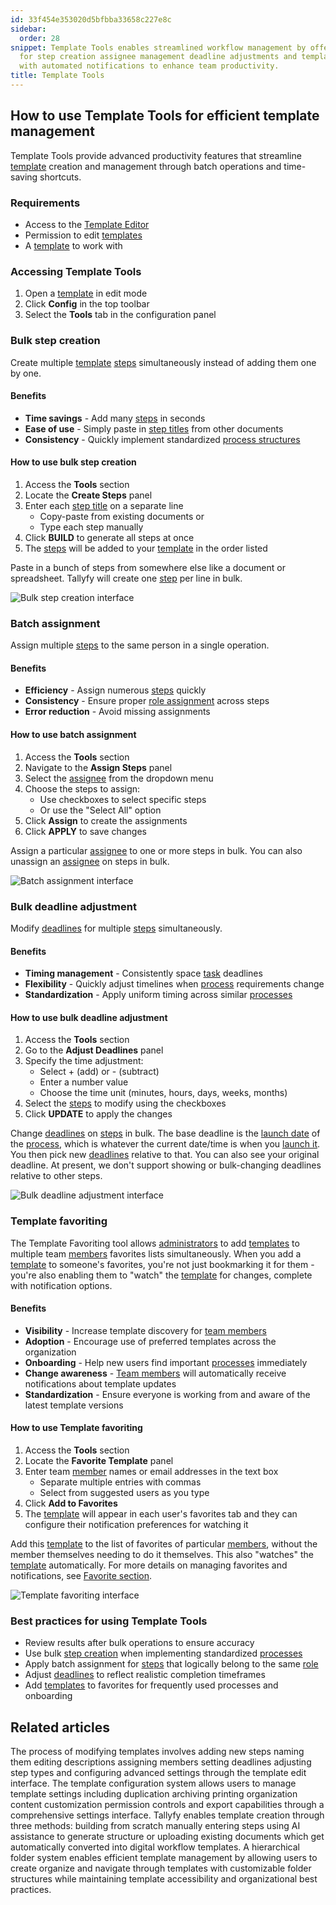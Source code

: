 ```yaml
---
id: 33f454e353020d5bfbba33658c227e8c
sidebar:
  order: 28
snippet: Template Tools enables streamlined workflow management by offering bulk operations
  for step creation assignee management deadline adjustments and template favoriting
  with automated notifications to enhance team productivity.
title: Template Tools
---
```


## How to use Template Tools for efficient template management

Template Tools provide advanced productivity features that streamline [template](/products/pro/documenting/templates/) creation and management through batch operations and time-saving shortcuts.

### Requirements
- Access to the [Template Editor](/products/pro/documenting/templates/)
- Permission to edit [templates](/products/pro/documenting/templates/)
- A [template](/products/pro/documenting/templates/) to work with

### Accessing Template Tools
1. Open a [template](/products/pro/documenting/templates/) in edit mode
2. Click **Config** in the top toolbar
3. Select the **Tools** tab in the configuration panel

### Bulk step creation

Create multiple [template](/products/pro/documenting/templates/) [steps](/products/pro/tracking-and-tasks/tasks/) simultaneously instead of adding them one by one.

#### Benefits
- **Time savings** - Add many [steps](/products/pro/tracking-and-tasks/tasks/) in seconds
- **Ease of use** - Simply paste in [step titles](/products/pro/tracking-and-tasks/tasks/) from other documents
- **Consistency** - Quickly implement standardized [process structures](/products/pro/tracking-and-tasks/processes/)

#### How to use bulk step creation
1. Access the **Tools** section
2. Locate the **Create Steps** panel
3. Enter each [step title](/products/pro/tracking-and-tasks/tasks/) on a separate line
   - Copy-paste from existing documents or
   - Type each step manually
4. Click **BUILD** to generate all steps at once
5. The [steps](/products/pro/tracking-and-tasks/tasks/) will be added to your [template](/products/pro/documenting/templates/) in the order listed

Paste in a bunch of steps from somewhere else like a document or spreadsheet. Tallyfy will create one [step](/products/pro/tracking-and-tasks/tasks/) per line in bulk.

![Bulk step creation interface](https://screenshots.tallyfy.com/tallyfy%2Fpro%2Fdesktop-light-click-powertools-create-steps.png)

### Batch assignment

Assign multiple [steps](/products/pro/tracking-and-tasks/tasks/) to the same person in a single operation.

#### Benefits
- **Efficiency** - Assign numerous [steps](/products/pro/tracking-and-tasks/tasks/) quickly
- **Consistency** - Ensure proper [role assignment](/products/pro/documenting/members/) across steps
- **Error reduction** - Avoid missing assignments

#### How to use batch assignment
1. Access the **Tools** section
2. Navigate to the **Assign Steps** panel
3. Select the [assignee](/products/pro/documenting/members/) from the dropdown menu
4. Choose the steps to assign:
   - Use checkboxes to select specific steps
   - Or use the "Select All" option
5. Click **Assign** to create the assignments
6. Click **APPLY** to save changes

Assign a particular [assignee](/products/pro/documenting/members/) to one or more steps in bulk. You can also unassign an [assignee](/products/pro/documenting/members/) on steps in bulk.

![Batch assignment interface](https://screenshots.tallyfy.com/tallyfy%2Fpro%2Fdesktop-light-click-powertools-assign.png)

### Bulk deadline adjustment

Modify [deadlines](/products/pro/tracking-and-tasks/tasks/) for multiple [steps](/products/pro/tracking-and-tasks/tasks/) simultaneously.

#### Benefits
- **Timing management** - Consistently space [task](/products/pro/tracking-and-tasks/tasks/) deadlines
- **Flexibility** - Quickly adjust timelines when [process](/products/pro/tracking-and-tasks/processes/) requirements change
- **Standardization** - Apply uniform timing across similar [processes](/products/pro/tracking-and-tasks/processes/)

#### How to use bulk deadline adjustment
1. Access the **Tools** section
2. Go to the **Adjust Deadlines** panel
3. Specify the time adjustment:
   - Select + (add) or - (subtract)
   - Enter a number value
   - Choose the time unit (minutes, hours, days, weeks, months)
4. Select the [steps](/products/pro/tracking-and-tasks/tasks/) to modify using the checkboxes
5. Click **UPDATE** to apply the changes

Change [deadlines](/products/pro/tracking-and-tasks/tasks/) on [steps](/products/pro/tracking-and-tasks/tasks/) in bulk. The base deadline is the [launch date](/products/pro/launching/) of the [process](/products/pro/tracking-and-tasks/processes/), which is whatever the current date/time is when you [launch it](/products/pro/launching/). You then pick new [deadlines](/products/pro/tracking-and-tasks/tasks/) relative to that. You can also see your original deadline. At present, we don't support showing or bulk-changing deadlines relative to other steps.

![Bulk deadline adjustment interface](https://screenshots.tallyfy.com/tallyfy%2Fpro%2Fdesktop-light-click-powertools-deadlines.png)

### Template favoriting

The Template Favoriting tool allows [administrators](/products/pro/documenting/members/) to add [templates](/products/pro/documenting/templates/) to multiple team [members](/products/pro/documenting/members/) favorites lists simultaneously. When you add a [template](/products/pro/documenting/templates/) to someone's favorites, you're not just bookmarking it for them - you're also enabling them to "watch" the [template](/products/pro/documenting/templates/) for changes, complete with notification options.

#### Benefits
- **Visibility** - Increase template discovery for [team members](/products/pro/documenting/members/)
- **Adoption** - Encourage use of preferred templates across the organization
- **Onboarding** - Help new users find important [processes](/products/pro/tracking-and-tasks/processes/) immediately
- **Change awareness** - [Team members](/products/pro/documenting/members/) will automatically receive notifications about template updates
- **Standardization** - Ensure everyone is working from and aware of the latest template versions

#### How to use Template favoriting
1. Access the **Tools** section
2. Locate the **Favorite Template** panel
3. Enter team [member](/products/pro/documenting/members/) names or email addresses in the text box
   - Separate multiple entries with commas
   - Select from suggested users as you type
4. Click **Add to Favorites**
5. The [template](/products/pro/documenting/templates/) will appear in each user's favorites tab and they can configure their notification preferences for watching it

Add this [template](/products/pro/documenting/templates/) to the list of favorites of particular [members](/products/pro/documenting/members/), without the member themselves needing to do it themselves. This also "watches" the [template](/products/pro/documenting/templates/) automatically. For more details on managing favorites and notifications, see [Favorite section](/products/pro/tracking-and-tasks/tracker-view/organize-processes/how-can-i-favorite-and-filter-processes-on-tallyfy/).

![Template favoriting interface](https://screenshots.tallyfy.com/tallyfy%2Fpro%2Fdesktop-light-click-powertools-favorite.png)

### Best practices for using Template Tools
- Review results after bulk operations to ensure accuracy
- Use bulk [step creation](/products/pro/tracking-and-tasks/tasks/) when implementing standardized [processes](/products/pro/tracking-and-tasks/processes/)
- Apply batch assignment for [steps](/products/pro/tracking-and-tasks/tasks/) that logically belong to the same [role](/products/pro/documenting/members/how-do-i-manage-member-permissions-in-tallyfy/)
- Adjust [deadlines](/products/pro/tracking-and-tasks/tasks/) to reflect realistic completion timeframes
- Add [templates](/products/pro/documenting/templates/) to favorites for frequently used processes and onboarding


## Related articles
<CardGrid>
<LinkTitleCard header="<b>Edit Templates > Edit steps</b>" href="/products/pro/documenting/templates/edit-templates/edit-steps/" > The process of modifying templates involves adding new steps naming them editing descriptions assigning members setting deadlines adjusting step types and configuring advanced settings through the template edit interface. </LinkTitleCard>
<LinkTitleCard header="<b>Templates > Configure your template</b>" href="/products/pro/documenting/templates/config/" > The template configuration system allows users to manage template settings including duplication archiving printing organization content customization permission controls and export capabilities through a comprehensive settings interface. </LinkTitleCard>
<LinkTitleCard header="<b>Templates > Create a template</b>" href="/products/pro/documenting/templates/create-template/" > Tallyfy enables template creation through three methods: building from scratch manually entering steps using AI assistance to generate structure or uploading existing documents which get automatically converted into digital workflow templates. </LinkTitleCard>
<LinkTitleCard header="<b>Templates > Organize templates into folders</b>" href="/products/pro/documenting/templates/organize-templates-into-folders/" > A hierarchical folder system enables efficient template management by allowing users to create organize and navigate through templates with customizable folder structures while maintaining template accessibility and organizational best practices. </LinkTitleCard>
</CardGrid>